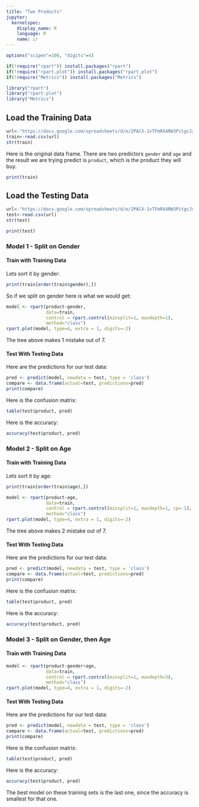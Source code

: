 ```yaml
---
title: "Two Products"
jupyter:
  kernelspec:
    display_name: R
    language: R
    name: ir
---
```


```r
options("scipen"=100, "digits"=4)

if(!require("rpart")) install.packages("rpart")
if(!require("rpart.plot")) install.packages("rpart.plot")
if(!require("Metrics")) install.packages("Metrics")

library("rpart")
library("rpart.plot")
library("Metrics")
```

## Load the Training Data 

```r
url<-"https://docs.google.com/spreadsheets/d/e/2PACX-1vTFmRX4RW3PitgcJya0X2sRbSiD0J2t0oYewyhkkyWwR9i8NIaHiuQKrBtLlrwG9fzn4MvNOM92olnK/pub?gid=0&single=true&output=csv"
train<-read.csv(url)
str(train)
```

Here is the original data frame. There are two predictors `gender` and `age` and the result we are trying predict is `product`, which is the product they will buy. 

```r
print(train)
```

## Load the Testing Data 

```r
url<-"https://docs.google.com/spreadsheets/d/e/2PACX-1vTFmRX4RW3PitgcJya0X2sRbSiD0J2t0oYewyhkkyWwR9i8NIaHiuQKrBtLlrwG9fzn4MvNOM92olnK/pub?gid=1744064271&single=true&output=csv"
test<-read.csv(url)
str(test)
```

```r
print(test)
```

### Model 1 - Split on Gender 

#### Train with Training Data

Lets sort it by gender:

```r
print(train[order(train$gender),])
```

So if we split on gender here is what we would get:

```r
model <- rpart(product~gender, 
               data=train, 
               control = rpart.control(minsplit=1, maxdepth=1),
               method="class")
rpart.plot(model, type=4, extra = 1, digits=-2)
```

The tree above makes 1 mistake out of 7.

#### Test With Testing Data

Here are the predictions for our test data:

```r
pred <- predict(model, newdata = test, type = 'class')
compare <- data.frame(actual=test, predictions=pred)
print(compare)
```

Here is the confusion matrix:

```r
table(test$product, pred)
```

Here is the accuracy:

```r
accuracy(test$product, pred)
```

### Model 2 - Split on Age 

#### Train with Training Data

Lets sort it by age:

```r
print(train[order(train$age),])
```

```r
model <- rpart(product~age, 
               data=train, 
               control = rpart.control(minsplit=1, maxdepth=1, cp=-1),
               method="class")
rpart.plot(model, type=4, extra = 1, digits=-2)
```

The tree above makes 2 mistake out of 7.

#### Test With Testing Data

Here are the predictions for our test data:

```r
pred <- predict(model, newdata = test, type = 'class')
compare <- data.frame(actual=test, predictions=pred)
print(compare)
```

Here is the confusion matrix:

```r
table(test$product, pred)
```

Here is the accuracy:

```r
accuracy(test$product, pred)
```

### Model 3 - Split on Gender, then Age 

#### Train with Training Data

```r
model <- rpart(product~gender+age, 
               data=train, 
               control = rpart.control(minsplit=1, maxdepth=3),
               method="class")
rpart.plot(model, type=4, extra = 1, digits=-2)
```

#### Test With Testing Data

Here are the predictions for our test data:

```r
pred <- predict(model, newdata = test, type = 'class')
compare <- data.frame(actual=test, predictions=pred)
print(compare)
```

Here is the confusion matrix:

```r
table(test$product, pred)
```

Here is the accuracy:

```r
accuracy(test$product, pred)
```
The best model on these training sets is the last one, since the accuracy is smallest for that one.
